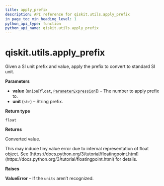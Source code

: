 ```yaml
---
title: apply_prefix
description: API reference for qiskit.utils.apply_prefix
in_page_toc_min_heading_level: 1
python_api_type: function
python_api_name: qiskit.utils.apply_prefix
---
```


# qiskit.utils.apply\_prefix

<Function id="qiskit.utils.apply_prefix" isDedicatedPage={true} github="https://github.com/qiskit/qiskit/tree/stable/0.22/qiskit/utils/units.py" signature="apply_prefix(value, unit)">
  Given a SI unit prefix and value, apply the prefix to convert to standard SI unit.

  **Parameters**

  *   **value** (`Union`\[`float`, [`ParameterExpression`](qiskit.circuit.ParameterExpression "qiskit.circuit.parameterexpression.ParameterExpression")]) – The number to apply prefix to.
  *   **unit** (`str`) – String prefix.

  **Return type**

  `float`

  **Returns**

  Converted value.

  <Admonition title="Note" type="note">
    This may induce tiny value error due to internal representation of float object. See [https://docs.python.org/3/tutorial/floatingpoint.html](https://docs.python.org/3/tutorial/floatingpoint.html) for details.
  </Admonition>

  **Raises**

  **ValueError** – If the `units` aren’t recognized.
</Function>

